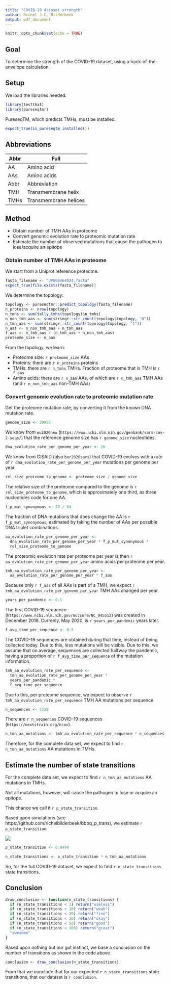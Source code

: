 ```yaml
---
title: "COVID-19 dataset strength"
author: Richel J.C. Bilderbeek
output: pdf_document
---
```


```r
knitr::opts_chunk$set(echo = TRUE)
```

## Goal

To determine the strength of the COVID-19 dataset, using
a back-of-the-envelope calculation.

## Setup

We load the libraries needed:

```r
library(testthat)
library(pureseqtmr)
```

PureseqTM, which predicts TMHs, must be installed:

```r
expect_true(is_pureseqtm_installed())
```

## Abbreviations

Abbr  |Full
------|-----------
AA    |Amino acid
AAs   |Amino acids
Abbr  |Abbreviation
TMH   |Transmembrane helix
TMHs  |Transmembrane helices

## Method

 * Obtain number of TMH AAs in proteome
 * Convert genomic evolution rate to proteomic mutation rate
 * Estimate the number of observed mutations that cause the pathogen
   to lose/acquire an epitope

### Obtain number of TMH AAs in proteome

We start from a Uniprot reference proteome: 

```r
fasta_filename <- "UP000464024.fasta"
expect_true(file.exists(fasta_filename))
```

We determine the topology:

```r
topology <- pureseqtmr::predict_topology(fasta_filename)
n_proteins <- nrow(topology)
n_tmhs <- sum(tally_tmhs(topology)$n_tmhs)
n_non_tmh_aas <- sum(stringr::str_count(topology$topology, "0"))
n_tmh_aas <- sum(stringr::str_count(topology$topology, "1"))
n_aas <- n_non_tmh_aas + n_tmh_aas
f_aas <- n_tmh_aas / (n_tmh_aas + n_non_tmh_aas)
proteome_size <- n_aas
```

From the topology, we learn:

 * Proteome size: `r proteome_size` AAs
 * Proteins: there are `r n_proteins` proteins   
 * TMHs: there are `r n_tmhs` TMHs. 
   Fraction of proteome that is TMH is `r f_aas`
 * Amino acids: there are `r n_aas` AAs, 
   of which are `r n_tmh_aas` TMH AAs (and `r n_non_tmh_aas` non-TMH AAs)

### Convert genomic evolution rate to proteomic mutation rate

Get the proteome mutation rate, by converting it from the 
known DNA mutation rate.


```r
genome_size <- 29903
```

We know from `wu2020new` (`https://www.ncbi.nlm.nih.gov/genbank/sars-cov-2-seqs/`) 
that the reference genome size has `r genome_size` nucleotides.

```r
dna_evolution_rate_per_genome_per_year <- 26
```

We know from GISAID (also `bar2020sars`) that COVID-19 evolves 
with a rate of `r dna_evolution_rate_per_genome_per_year` mutations 
per genome per year.

```r
rel_size_proteome_to_genome <- proteome_size / genome_size
```

The relative size of the proteome compared to the genome is
`r rel_size_proteome_to_genome`, which is approximately one third,
as three nucleotides code for one AA.

```r
f_p_mut_synonymous <- 20 / 64
```

The fraction of DNA mutations that does change the AA 
is `r f_p_mut_synonymous`, estimated by taking the number of AAs per
possible DNA triplet combinations.

```r
aa_evolution_rate_per_genome_per_year <- 
  dna_evolution_rate_per_genome_per_year * f_p_mut_synonymous *
  rel_size_proteome_to_genome
```

The proteomic evolution rate per proteome per year is then
`r aa_evolution_rate_per_genome_per_year` amino acids per proteome per year.

```r
tmh_aa_evolution_rate_per_genome_per_year <- 
  aa_evolution_rate_per_genome_per_year * f_aas
```

Because only `r f_aas` of all AAs is part of a TMH,
we expect `r tmh_aa_evolution_rate_per_genome_per_year` TMH AAs
changed per year.

```r
years_per_pandemic <- 0.5
```

The first COVID-19 sequence (`https://www.ncbi.nlm.nih.gov/nuccore/NC_045512`)
was created in December 2019. Currenly, May 2020, 
is `r years_per_pandemic` years later.

```r
f_avg_time_per_sequence <- 0.5
```

The COVID-19 sequences are obtained during that time, 
instead of being collected today. Due to this, less mutations
will be visible. Due to this, we assume that on average, sequences
are collected halfway the pandemic, having a proportion of
`r f_avg_time_per_sequence` of the mutation information.

```r
tmh_aa_evolution_rate_per_sequence <-
  tmh_aa_evolution_rate_per_genome_per_year *
  years_per_pandemic *
  f_avg_time_per_sequence
```

Due to this, per proteome sequence, we 
expect to observe `r tmh_aa_evolution_rate_per_sequence`
TMH AA mutations per sequence.

```r
n_sequences <- 4329
```

There are `r n_sequences` COVID-19 sequences (`https://nextstrain.org/ncov`).

```r
n_tmh_aa_mutations <- tmh_aa_evolution_rate_per_sequence * n_sequences
```

Therefore, for the complete data set, we expect to 
find `r n_tmh_aa_mutations` AA mutations in TMHs. 

##  Estimate the number of state transitions

For the complete data set, we expect to 
find `r n_tmh_aa_mutations` AA mutations in TMHs.

Not all mutations, however, will cause the pathogen to lose or acquire
an epitope.

This chance we call it `r p_state_transition`.

Based upon simulations (see https://github.com/richelbilderbeek/bbbq_p_trans), we 
estimate `r p_state_transition`:

![](p_trans_0_02.png)

```r
p_state_transition <- 0.0494
```

```r
n_state_transitions <- p_state_transition * n_tmh_aa_mutations
```

So, for the full COVID-19 dataset, we expect to 
find `r n_state_transitions` state transitions.

## Conclusion

```r
draw_conclusion <- function(n_state_transitions) {
  if (n_state_transitions < 1) return("useless")
  if (n_state_transitions < 10) return("weak")
  if (n_state_transitions < 20) return("fine")
  if (n_state_transitions < 30) return("okay")
  if (n_state_transitions < 50) return("good")
  if (n_state_transitions < 100) return("great")
  "awesome"
}
```

Based upon nothing but our gut instinct, we base a conclusion on the
number of transitions as shown in the code above.

```r
conclusion <- draw_conclusion(n_state_transitions)
```

From that we conclude that for our expected `r n_state_transitions` state
transitions, that our dataset is `r conclusion`.
